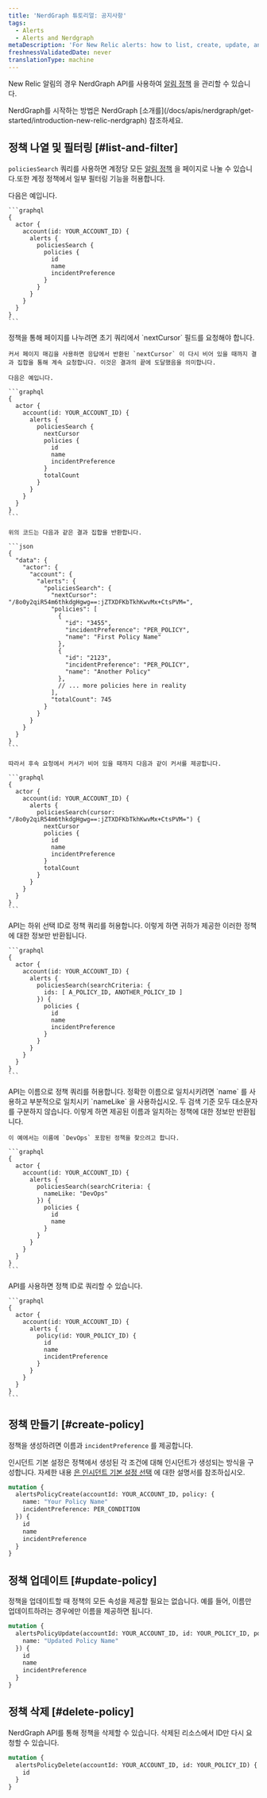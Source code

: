 ```yaml
---
title: 'NerdGraph 튜토리얼: 공지사항'
tags:
  - Alerts
  - Alerts and Nerdgraph
metaDescription: 'For New Relic alerts: how to list, create, update, and delete alert policies with our NerdGraph API.'
freshnessValidatedDate: never
translationType: machine
---
```


New Relic 알림의 경우 NerdGraph API를 사용하여 [알림 정책](/docs/alerts-applied-intelligence/new-relic-alerts/alert-policies/create-edit-or-find-alert-policy) 을 관리할 수 있습니다.

<Callout variant="tip">
  NerdGraph를 시작하는 방법은 NerdGraph [소개를](/docs/apis/nerdgraph/get-started/introduction-new-relic-nerdgraph) 참조하세요.
</Callout>

## 정책 나열 및 필터링 [#list-and-filter]

`policiesSearch` 쿼리를 사용하면 계정당 모든 [알림 정책](/docs/alerts-applied-intelligence/new-relic-alerts/alert-policies/create-edit-or-find-alert-policy) 을 페이지로 나눌 수 있습니다.또한 계정 정책에서 일부 필터링 기능을 허용합니다.

<CollapserGroup>
  <Collapser id="list-all-policies" title="계정에 대한 모든 정책 나열">
    다음은 예입니다.

    ```graphql
    {
      actor {
        account(id: YOUR_ACCOUNT_ID) {
          alerts {
            policiesSearch {
              policies {
                id
                name
                incidentPreference
              }
            }
          }
        }
      }
    }
    ```
  </Collapser>

  <Collapser id="paginate" title="커서 페이지 매김으로 정책을 통해 페이지 매김">
    정책을 통해 페이지를 나누려면 초기 쿼리에서 `nextCursor` 필드를 요청해야 합니다.

    커서 페이지 매김을 사용하면 응답에서 반환된 `nextCursor` 이 다시 비어 있을 때까지 결과 집합을 통해 계속 요청합니다. 이것은 결과의 끝에 도달했음을 의미합니다.

    다음은 예입니다.

    ```graphql
    {
      actor {
        account(id: YOUR_ACCOUNT_ID) {
          alerts {
            policiesSearch {
              nextCursor
              policies {
                id
                name
                incidentPreference
              }
              totalCount
            }
          }
        }
      }
    }
    ```

    위의 코드는 다음과 같은 결과 집합을 반환합니다.

    ```json
    {
      "data": {
        "actor": {
          "account": {
            "alerts": {
              "policiesSearch": {
                "nextCursor": "/8o0y2qiR54m6thkdgHgwg==:jZTXDFKbTkhKwvMx+CtsPVM=",
                "policies": [
                  {
                    "id": "3455",
                    "incidentPreference": "PER_POLICY",
                    "name": "First Policy Name"
                  },
                  {
                    "id": "2123",
                    "incidentPreference": "PER_POLICY",
                    "name": "Another Policy"
                  },
                  // ... more policies here in reality
                ],
                "totalCount": 745
              }
            }
          }
        }
      }
    }
    ```

    따라서 후속 요청에서 커서가 비어 있을 때까지 다음과 같이 커서를 제공합니다.

    ```graphql
    {
      actor {
        account(id: YOUR_ACCOUNT_ID) {
          alerts {
            policiesSearch(cursor: "/8o0y2qiR54m6thkdgHgwg==:jZTXDFKbTkhKwvMx+CtsPVM=") {
              nextCursor
              policies {
                id
                name
                incidentPreference
              }
              totalCount
            }
          }
        }
      }
    }
    ```
  </Collapser>

  <Collapser id="list-policies-by-id" title="선택한 ID로 모든 정책 찾기">
    API는 하위 선택 ID로 정책 쿼리를 허용합니다. 이렇게 하면 귀하가 제공한 이러한 정책에 대한 정보만 반환됩니다.

    ```graphql
    {
      actor {
        account(id: YOUR_ACCOUNT_ID) {
          alerts {
            policiesSearch(searchCriteria: {
              ids: [ A_POLICY_ID, ANOTHER_POLICY_ID ]
            }) {
              policies {
                id
                name
                incidentPreference
              }
            }
          }
        }
      }
    }
    ```
  </Collapser>

  <Collapser id="find-policies-by-name" title="이름으로 모든 정책 찾기">
    API는 이름으로 정책 쿼리를 허용합니다. 정확한 이름으로 일치시키려면 `name` 를 사용하고 부분적으로 일치시키 `nameLike` 을 사용하십시오. 두 검색 기준 모두 대소문자를 구분하지 않습니다. 이렇게 하면 제공된 이름과 일치하는 정책에 대한 정보만 반환됩니다.

    이 예에서는 이름에 `DevOps` 포함된 정책을 찾으려고 합니다.

    ```graphql
    {
      actor {
        account(id: YOUR_ACCOUNT_ID) {
          alerts {
            policiesSearch(searchCriteria: {
              nameLike: "DevOps"
            }) {
              policies {
                id
                name
              }
            }
          }
        }
      }
    }
    ```
  </Collapser>

  <Collapser id="find-by-id" title="아이디로 정책 찾기">
    API를 사용하면 정책 ID로 쿼리할 수 있습니다.

    ```graphql
    {
      actor {
        account(id: YOUR_ACCOUNT_ID) {
          alerts {
            policy(id: YOUR_POLICY_ID) {
              id
              name
              incidentPreference
            }
          }
        }
      }
    }
    ```
  </Collapser>
</CollapserGroup>

## 정책 만들기 [#create-policy]

정책을 생성하려면 이름과 `incidentPreference` 를 제공합니다.

인시던트 기본 설정은 정책에서 생성된 각 조건에 대해 인시던트가 생성되는 방식을 구성합니다. 자세한 내용 [은 인시던트 기본 설정 선택](/docs/alerts/new-relic-alerts/configuring-alert-policies/specify-when-new-relic-creates-incidents) 에 대한 설명서를 참조하십시오.

```graphql
mutation {
  alertsPolicyCreate(accountId: YOUR_ACCOUNT_ID, policy: {
    name: "Your Policy Name"
    incidentPreference: PER_CONDITION
  }) {
    id
    name
    incidentPreference
  }
}
```

## 정책 업데이트 [#update-policy]

정책을 업데이트할 때 정책의 모든 속성을 제공할 필요는 없습니다. 예를 들어, 이름만 업데이트하려는 경우에만 이름을 제공하면 됩니다.

```graphql
mutation {
  alertsPolicyUpdate(accountId: YOUR_ACCOUNT_ID, id: YOUR_POLICY_ID, policy: {
    name: "Updated Policy Name"
  }) {
    id
    name
    incidentPreference
  }
}
```

## 정책 삭제 [#delete-policy]

NerdGraph API를 통해 정책을 삭제할 수 있습니다. 삭제된 리소스에서 ID만 다시 요청할 수 있습니다.

```graphql
mutation {
  alertsPolicyDelete(accountId: YOUR_ACCOUNT_ID, id: YOUR_POLICY_ID) {
    id
  }
}
```